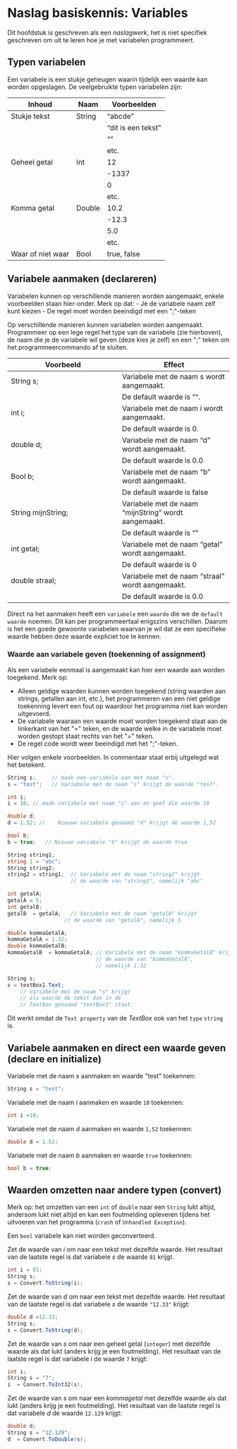 # Naslag basiskennis: Variables

Dit hoofdstuk is geschreven als een *naslagwerk*,
het is niet specifiek geschreven om uit te leren hoe je met variabelen programmeert.

## Typen variabelen

Een variabele is een stukje geheugen waarin tijdelijk
een waarde kan worden  opgeslagen. De veelgebruikte typen variabelen zijn:

| Inhoud | Naam | Voorbeelden |
| --- | --- | --- |
| Stukje tekst | String | "abcde" |
|  |  | "dit is een tekst" |
|  |  | "" |
|  |  | etc. |
| Geheel getal | Int | 12 |
|  |  | -1337 |
|  |  | 0 |
|  |  | etc. |
| Komma getal | Double | 10.2 |
|  |  | -12.3 |
|  |  | 5.0 |
|  |  | etc. |
| Waar of niet waar | Bool | true, false |



## Variabele aanmaken (declareren)
Variabelen kunnen op verschillende manieren worden aangemaakt,
enkele voorbeelden staan hier-onder. Merk op dat:
- Je de variabele naam zelf kunt kiezen
- De regel moet worden beeindigd met een &quot;;&quot;-teken

Op verschillende manieren kunnen variabelen worden aangemaakt. Programmeer op een lege regel het type van de variabele (zie hierboven), de naam die je de variabele wil geven (deze kies je zelf) en een &quot;;&quot; teken om het programmeercommando af te sluiten.


| Voorbeeld | Effect |
| --- | --- |
| String s; | Variabele met de naam s wordt aangemaakt. |
|  | De default waarde is "". |
| int i; | Variabele met de naam i wordt aangemaakt. |
|  | De default waarde is 0. |
| double d; | Variabele met de naam "d" wordt aangemaakt. |
|  | De default waarde is 0.0 |
| Bool b; | Variabele met de naam "b" wordt aangemaakt. |
|  | De default waarde is false |
| String mijnString; | Variabele met de naam "mijnString" wordt aangemaakt. |
|  | De default waarde is "" |
| int getal; | Variabele met de naam "getal" wordt aangemaakt. |
|  | De default waarde is 0 |
| double straal; | Variabele met de naam "straal" wordt aangemaakt. |
|  | De default waarde is 0.0 |


Direct na het aanmaken heeft een `variabele` een `waarde` die we
de `default waarde` noemen. Dit kan per programmeertaal enigszins
verschillen. Daarom is het een goede gewoonte variabelen waarvan je
wil dat ze een specifieke waarde hebben deze waarde expliciet
toe te kennen.

### Waarde aan variabele geven (toekenning of assignment)

Als een variabele eenmaal is aangemaakt kan hier een waarde aan worden toegekend.
Merk op:

- Alleen geldige waarden kunnen worden toegekend (string waarden aan strings, getallen aan int, etc.), het programmeren van een niet geldige toekenning levert een fout op waardoor het programma niet kan worden uitgevoerd.
- De variabele waaraan een waarde moet worden toegekend staat aan de linkerkant van het &quot;=&quot; teken, en de waarde welke in de variabele moet worden gestopt staat rechts van het &quot;=&quot; teken.
- De regel code wordt weer beeindigd met het &quot;;&quot;-teken.

Hier volgen enkele voorbeelden. In commentaar staat erbij uitgelegd
wat het betekent.

```cs
String s;     // maak een variabele aan met naam "s".
s = "test";	  // Variabele met de naam "s" krijgt de waarde "test".
```

```cs
int i;
i = 10;	// maak variabele met naam "i" aan en geef die waarde 10
```

```cs
double d;
d = 1.52; //	Nieuwe variabele genaamd "d" krijgt de waarde 1,52
```

```cs
bool b;
b = true;	// Nieuwe variabele "b" krijgt de waarde true
```

```cs
String string1;
string 1 = "abc";
String string2;
string2 = string1;	// Variabele met de naam "string2" krijgt
                    // de waarde van "string1", namelijk "abc"
```

```cs
int getalA;
getalA = 5;
int getalB;
getalB  = getalA;	// Variabele met de naam "getalB" krijgt
                  // de waarde van "getalA", namelijk 5
```

```cs
double kommaGetalA;
kommaGetalA = 1.32;
double kommaGetalB;
kommaGetalB  = kommaGetalA;	// Variabele met de naam "kommaGetalB" krijgt
                            // de waarde van "kommaGetalA",
                            // namelijk 1.32
```

```cs
String s;
s = textBox1.Text;
    // Variabele met de naam "s" krijgt
    // als waarde de tekst die in de
    // TextBox genaamd "textBox1" staat.
```
Dit werkt omdat de `Text property` van de *TextBox* ook
van het `type` `string` is.

## Variabele aanmaken en direct een waarde geven (declare en initialize)

Variabele met de naam *s* aanmaken en waarde &quot;test&quot; toekennen:
```cs
String s = "test";
```

Variabele met de naam *i* aanmaken en waarde `10` toekennen:
```cs
int i =10;
```

Variabele met de naam *d*  aanmaken en waarde `1,52` toekennen:
```cs
double d = 1.52;
```

Variabele met de naam *b* aanmaken en waarde `true` toekennen:
```cs
bool b = true;
```

## Waarden omzetten naar andere typen (convert)

Merk op: het omzetten van een `int` of `double` naar een `String` lukt altijd, andersom lukt niet altijd en kan een foutmelding opleveren tijdens het uitvoeren van het programma (`crash` of `Unhandled Exception`).

Een `bool` variabele kan niet worden geconverteerd.

Zet de waarde van *i* om
naar een tekst met dezelfde waarde. Het
resultaat van de laatste regel is dat variabele *s* de waarde `81` krijgt.

```cs
int i = 81;
String s;
s = Convert.ToString(i);
```

Zet de waarde van *d* om naar een tekst met dezelfde waarde.
Het resultaat van de laatste regel is dat variabele *s*
de waarde `"12.33"` krijgt:

```cs
double d =12.33;
String s;
s = Convert.ToString(d);
```

Zet de waarde van *s* om naar een geheel getal (`integer`)
met dezelfde waarde als dat lukt (anders krijg je een foutmelding).
Het resultaat van de laatste regel is dat variabele *i* de
waarde `7` krijgt:

```cs
int i;
String s = "7";
i  = Convert.ToInt32(s);
```

Zet de waarde van *s* om naar een *kommagetal* met
dezelfde waarde als dat lukt (anders krijg je een foutmelding).
Het resultaat van de laatste regel is dat variabele *d* de
waarde `12.129` krijgt:

```cs
double d;
String s = "12.129";
d  = Convert.ToDouble(s);
```
